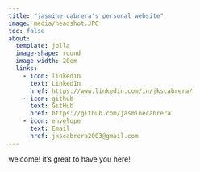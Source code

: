 ```yaml
---
title: "jasmine cabrera's personal website"
image: media/headshot.JPG
toc: false
about: 
  template: jolla
  image-shape: round
  image-width: 20em
  links:
    - icon: linkedin
      text: LinkedIn
      href: https://www.linkedin.com/in/jkscabrera/
    - icon: github
      text: GitHub
      href: https://github.com/jasminecabrera
    - icon: envelope
      text: Email
      href: jkscabrera2003@gmail.com
---
```


welcome! it's great to have you here!
